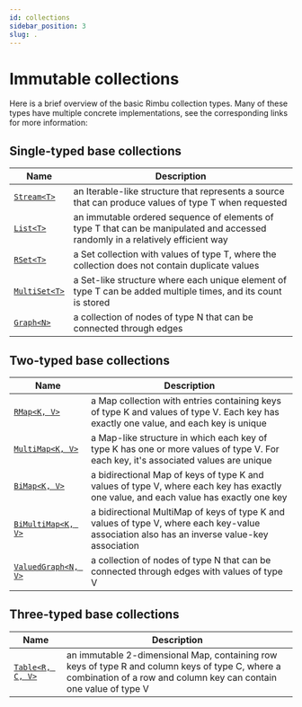 ```yaml
---
id: collections
sidebar_position: 3
slug: .
---
```


# Immutable collections

Here is a brief overview of the basic Rimbu collection types. Many of these types have multiple concrete implementations, see the corresponding links for more information:

## Single-typed base collections

| Name                                  | Description                                                                                                                     |
| ------------------------------------- | ------------------------------------------------------------------------------------------------------------------------------- |
| [`Stream<T>`](collections/stream)     | an Iterable-like structure that represents a source that can produce values of type T when requested                            |
| [`List<T>`](collections/list)         | an immutable ordered sequence of elements of type T that can be manipulated and accessed randomly in a relatively efficient way |
| [`RSet<T>`](collections/set)          | a Set collection with values of type T, where the collection does not contain duplicate values                                  |
| [`MultiSet<T>`](collections/multiset) | a Set-like structure where each unique element of type T can be added multiple times, and its count is stored                   |
| [`Graph<N>`](collections/graph)       | a collection of nodes of type N that can be connected through edges                                                             |

## Two-typed base collections

| Name                                         | Description                                                                                                                                 |
| -------------------------------------------- | ------------------------------------------------------------------------------------------------------------------------------------------- |
| [`RMap<K, V>`](collections/map)              | a Map collection with entries containing keys of type K and values of type V. Each key has exactly one value, and each key is unique        |
| [`MultiMap<K, V>`](collections/multimap)     | a Map-like structure in which each key of type K has one or more values of type V. For each key, it's associated values are unique          |
| [`BiMap<K, V>`](collections/bimap)           | a bidirectional Map of keys of type K and values of type V, where each key has exactly one value, and each value has exactly one key        |
| [`BiMultiMap<K, V>`](collections/bimultimap) | a bidirectional MultiMap of keys of type K and values of type V, where each key-value association also has an inverse value-key association |
| [`ValuedGraph<N, V>`](collections/graph)     | a collection of nodes of type N that can be connected through edges with values of type V                                                   |

## Three-typed base collections

| Name                                  | Description                                                                                                                                                          |
| ------------------------------------- | -------------------------------------------------------------------------------------------------------------------------------------------------------------------- |
| [`Table<R, C, V>`](collections/table) | an immutable 2-dimensional Map, containing row keys of type R and column keys of type C, where a combination of a row and column key can contain one value of type V |
